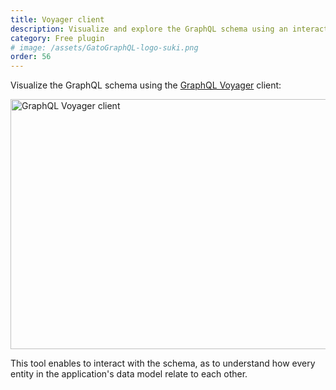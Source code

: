```yaml
---
title: Voyager client
description: Visualize and explore the GraphQL schema using an interactive client
category: Free plugin
# image: /assets/GatoGraphQL-logo-suki.png
order: 56
---
```


Visualize the GraphQL schema using the [GraphQL Voyager](https://github.com/APIs-guru/graphql-voyager) client:

<Image
  src="/assets/features/graphql-voyager.png"
  width="620"
  height="400"
  alt="GraphQL Voyager client"
  caption="GraphQL Voyager client"
/>

This tool enables to interact with the schema, as to understand how every entity in the application's data model relate to each other.
